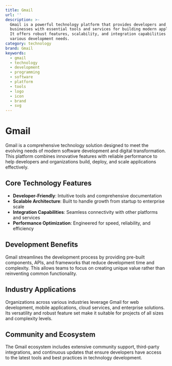 ```yaml
---
title: Gmail
url: ''
description: >-
  Gmail is a powerful technology platform that provides developers and
  businesses with essential tools and services for building modern applications.
  It offers robust features, scalability, and integration capabilities for
  various development needs.
category: technology
brand: Gmail
keywords:
  - gmail
  - technology
  - development
  - programming
  - software
  - platform
  - tools
  - logo
  - icon
  - brand
  - svg
---
```


# Gmail

Gmail is a comprehensive technology solution designed to meet the evolving needs of modern software development and digital transformation. This platform combines innovative features with reliable performance to help developers and organizations build, deploy, and scale applications effectively.

## Core Technology Features

- **Developer-Friendly**: Intuitive tools and comprehensive documentation
- **Scalable Architecture**: Built to handle growth from startup to enterprise scale
- **Integration Capabilities**: Seamless connectivity with other platforms and services
- **Performance Optimization**: Engineered for speed, reliability, and efficiency

## Development Benefits

Gmail streamlines the development process by providing pre-built components, APIs, and frameworks that reduce development time and complexity. This allows teams to focus on creating unique value rather than reinventing common functionality.

## Industry Applications

Organizations across various industries leverage Gmail for web development, mobile applications, cloud services, and enterprise solutions. Its versatility and robust feature set make it suitable for projects of all sizes and complexity levels.

## Community and Ecosystem

The Gmail ecosystem includes extensive community support, third-party integrations, and continuous updates that ensure developers have access to the latest tools and best practices in technology development.
